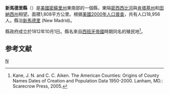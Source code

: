 {{noteTA
|T=zh-hans:新马德里县 (密苏里州);zh-hk:新馬德里縣 (密蘇里州);zh-tw:新馬德里郡 (密蘇里州);
}}
{{Infobox U.S. County|
 |county  = 新馬德里縣
 |state = 密蘇里州 
 |en county  = New Madrid County
 |en state = Missouri 
 |seal = 
 |map = Map of Missouri highlighting New Madrid County.svg
 |map size = 225
 |founded = 1812
 |seat = [[New_Madrid,_Missouri|New Madrid]]
 |area_total_sq_mi =697
 |area_land_sq_mi  =675 
 |area_water_sq_mi =22
 |area percentage = 2.87% 
 |census yr = 2010
 |pop = 18956
 |density_km2 =5
 |web = 
|}}
'''新馬德里縣'''（{{lang-en|New Madrid County}}）是[[美國|美國]][[密蘇里州|密蘇里州]]東南部的一個縣，東隔[[密西西比河|密西西比河]]與[[肯塔基州|肯塔基州]]和[[田納西州|田納西州]]相望。面積1,808平方公里。根据[[美國2000年人口普查|美國2000年人口普查]]，共有人口18,956人。縣治[[新馬德里|新馬德里]] (New Madrid)。

縣政府成立於1812年10月1日。縣名來自[[西班牙帝國|西班牙帝國]]時期同名的殖民地<ref>Kane, J. N. and C. C. Aiken. The American Counties: Origins of County Names Dates of Creation and Population Data 1950-2000. Lanham, MD.: Scarecrow Press, 2005.</ref>。

==参考文献==
<div class="references-small">
<references />
</div>
[[Category:密蘇里州行政區劃|N]]